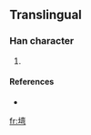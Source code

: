 {{also|壪}}
==Translingual==

===Han character===
{{Han char|rn=32|rad=土|as=09|sn=12|four=|canj=土卜金弓 (GYCN)}}

# {{defn|Han|sort=土09}}

====References====
* {{Han ref|kx=0234.271|hdz=10465.131|uh=5846|ud=22598}}

[[fr:塆]]